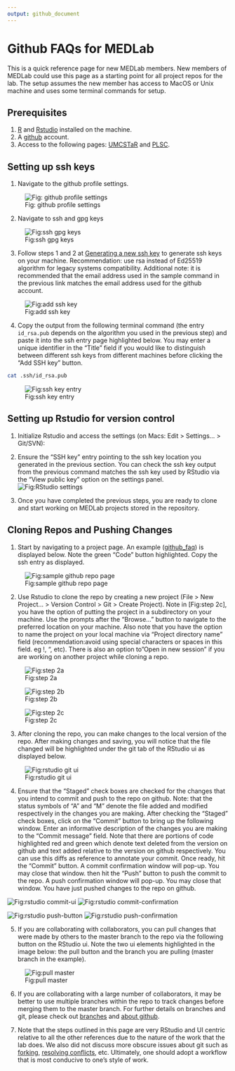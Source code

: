 ```yaml
---
output: github_document
---
```

# Github FAQs for MEDLab

This is a quick reference page for new MEDLab members. New members of MEDLab could use this page as a starting point for all project repos for the lab. The setup assumes the new member has access to MacOS or Unix machine and uses some terminal commands for setup.

## Prerequisites

1) [R](https://www.r-project.org) and [Rstudio](https://posit.co) installed on the machine.
2) A [github](https://github.com) account.
3) Access to the following pages: [UMCSTaR](https://github.com/UMCSTaR) and [PLSC](https://github.com/PLSC).

## Setting up ssh keys

1) Navigate to the github profile settings.

![Fig: github profile settings](images/github_profile_settings.png)

2) Navigate to ssh and gpg keys

![Fig:ssh gpg keys](images/ssh_gpg_keys.png)

3) Follow steps 1 and 2 at [Generating a new ssh key](https://docs.github.com/en/authentication/connecting-to-github-with-ssh/generating-a-new-ssh-key-and-adding-it-to-the-ssh-agent#generating-a-new-ssh-key) to generate ssh keys on your machine. Recommendation: use rsa instead of Ed25519 algorithm for legacy systems compatibility. Additional note: it is recommended that the email address used in the sample command in the previous link matches the email address used for the github account.

![Fig:add ssh key](images/adding_ssh_key.png)

4) Copy the output from the following terminal command (the entry `id_rsa.pub` depends on the algorithm you used in the previous step) and paste it into the ssh entry page highlighted below. You may enter a unique identifier in the "Title" field if you would like to distinguish between different ssh keys from different machines before clicking the "Add SSH key" button.
```bash
cat .ssh/id_rsa.pub
```

![Fig:ssh key entry](images/ssh_key_entry.png)

## Setting up Rstudio for version control

1) Initialize Rstudio and access the settings (on Macs: Edit > Settings... > Git/SVN):

2) Ensure the "SSH key" entry pointing to the ssh key location you generated in the previous section. You can check the ssh key output from the previous command matches the ssh key used by RStudio via the "View public key" option on the settings panel.
![Fig:RStudio settings](images/rstudio_settings.png)

3) Once you have completed the previous steps, you are ready to clone and start working on MEDLab projects stored in the repository. 

## Cloning Repos and Pushing Changes

1) Start by navigating to a project page. An example ([github_faq](https://github.com/UMCSTaR/github_faq)) is displayed below. Note the green "Code" button highlighted. Copy the ssh entry as displayed.

![Fig:sample github repo page](images/sample_github_repo.png)

2) Use Rstudio to clone the repo by creating a new project (File > New Project... > Version Control > Git > Create Project). Note in [Fig:step 2c], you have the option of putting the project in a subdirectory on your machine. Use the prompts after the "Browse..." button to navigate to the preferred location on your machine. Also note that you have the option to name the project on your local machine via "Project directory name" field (recommendation:avoid using special characters or spaces in this field. eg !, ", etc). There is also an option to "Open in new session" if you are working on another project while cloning a repo.

![Fig:step 2a](images/new_proj_wizard1.png)


![Fig:step 2b](images/new_proj_wizard2.png)


![Fig:step 2c](images/new_proj_wizard3.png)


3) After cloning the repo, you can make changes to the local version of the repo. After making changes and saving, you will notice that the file changed will be highlighted under the git tab of the RStudio ui as displayed below.

![Fig:rstudio git ui](images/rstudio_git_ui.png)

4) Ensure that the "Staged" check boxes are checked for the changes that you intend to commit and push to the repo on github. Note: that the status symbols of "A" and "M" denote the file added and modified respectively in the changes you are making. After checking the "Staged" check boxes, click on the "Commit" button to bring up the following window. Enter an informative description of the changes you are making to the "Commit message" field. Note that there are portions of code highlighted red and green which denote text deleted from the version on github and text added relative to the version on github respectively. You can use this diffs as reference to annotate your commit. Once ready, hit the "Commit" button. A commit confirmation window will pop-up. You may close that window. then hit the "Push" button to push the commit to the repo. A push confirmation window will pop-up. You may close that window. You have just pushed changes to the repo on github.

![Fig:rstudio commit-ui](images/commit_message.png)
![Fig:rstudio commit-confirmation](images/commit_confirm.png)

![Fig:rstudio push-button](images/push_button.png)
![Fig:rstudio push-confirmation](images/push_confirm.png)


5) If you are collaborating with collaborators, you can pull changes that were made by others to the master branch to the repo via the following button on the RStudio ui. Note the two ui elements highlighted in the image below: the pull button and the branch you are pulling (master branch in the example).

![Fig:pull master](images/pull_button.png)

6) If you are collaborating with a large number of collaborators, it may be better to use multiple branches within the repo to track changes before merging them to the master branch. For further details on branches and git, please check out [branches](https://docs.github.com/en/pull-requests/collaborating-with-pull-requests/proposing-changes-to-your-work-with-pull-requests/about-branches) and [about github](https://docs.github.com/en/get-started/using-git/about-git). 

7) Note that the steps outlined in this page are very RStudio and UI centric relative to all the other references due to the nature of the work that the lab does. We also did not discuss more obscure issues about git such as [forking](https://docs.github.com/en/get-started/quickstart/fork-a-repo), [resolving conflicts](https://docs.github.com/en/pull-requests/collaborating-with-pull-requests/addressing-merge-conflicts/resolving-a-merge-conflict-on-github), etc. Ultimately, one should adopt a workflow that is most conducive to one's style of work.
